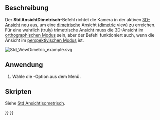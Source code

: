 <languages/>

{{Docnav/de
|[[Std_ViewIsometric/de|AnsichtIsometrisch]]
|[[Std_ViewTrimetric/de|AnsichtTrimetrisch]]
|[[Std_View_Menu/de|Std Ansichtsmenü]]
|IconL=Std_ViewIsometric.svg
|IconR=Std_ViewTrimetric.svg
|IconC=Freecad.svg
}}

{{GuiCommand/de
|Name=Std ViewDimetric
|MenuLocation=Ansicht → Standardansichten → Axonometrisch → Dimetrisch
|Workbenches=Alle
|SeeAlso=[[Std_ViewIsometric/de|Std AnsichtIsometrisch]], [[Std_ViewTrimetric/de|Std AnsichtTrimetrisch]]
}}

<span id="Description"></span>
==Beschreibung==

Der '''Std AnsichtDimetrisch'''-Befehl richtet die Kamera in der aktiven [[3D_View/de|3D-Ansicht]] neu aus, um eine [https://de.wikipedia.org/wiki/Axonometrie#Bildachsen_und_Verzerrungen dimetrisch]e Ansicht   ([https://en.wikipedia.org/wiki/Axonometric_projection#Three_types dimetric] view) zu erreichen. Für eine wahrlich (truly) trimetrische Ansicht muss die 3D-Ansicht im [[Std_OrthographicCamera/de|orthographischen Modus]] sein, aber der Befehl funktioniert auch, wenn die Ansicht im [[Std_PerspectiveCamera/de|perspektivischen Modus]] ist.

[[Image:Std_ViewDimetric_example.svg]]
{{Caption|Das [[Std_AxisCross/de|Achsenkreuz]] und ein Würfel in dimetrischer Ansicht}}

<span id="Usage"></span>
==Anwendung==

# Wähle die {{MenuCommand|Ansicht → Standardansichten → Axonometric → [[Image:Std_ViewDimetric.svg|16px]] Dimetrisch}}-Option aus dem Menü.

<span id="Scripting"></span>
==Skripten==

Siehe [[Std_ViewIsometric/de#Scripting|Std AnsichtIsometrisch]].


{{Docnav/de
|[[Std_ViewIsometric/de|AnsichtIsometrisch]]
|[[Std_ViewTrimetric/de|AnsichtTrimetrisch]]
|[[Std_View_Menu/de|Std Ansichtsmenü]]
|IconL=Std_ViewIsometric.svg
|IconR=Std_ViewTrimetric.svg
|IconC=Freecad.svg
}}

{{Std_Base_navi{{#translation:}}}}
{{Userdocnavi{{#translation:}}}}